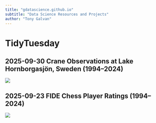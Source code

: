 ```yaml
---
title: "gdatascience.github.io"
subtitle: "Data Science Resources and Projects"
author: "Tony Galvan"
---
```


# TidyTuesday

## 2025-09-30 Crane Observations at Lake Hornborgasjön, Sweden (1994–2024)

[![](https://raw.githubusercontent.com/gdatascience/tidytuesday/refs/heads/master/2025_09_30_tidy_tuesday_cranes.png)](https://github.com/gdatascience/tidytuesday/blob/master/2025_09_30_tidy_tuesday_cranes.Rmd)

## 2025-09-23 FIDE Chess Player Ratings (1994–2024)

[![](https://raw.githubusercontent.com/gdatascience/tidytuesday/refs/heads/master/2025_09_23_tidy_tuesday_chess.png)](https://github.com/gdatascience/tidytuesday/blob/master/2025_09_23_tidy_tuesday_chess.Rmd){width="50%"}

